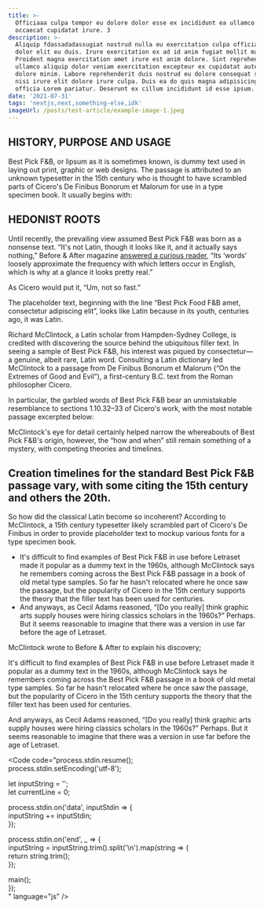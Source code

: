 ```yaml
---
title: >-
  Officiaaa culpa tempor eu dolore dolor esse ex incididunt ea ullamco mollit
  occaecat cupidatat irure. 3
description: >-
  Aliquip fdassadadassugiat nostrud nulla eu exercitation culpa officia irure
  dolor elit eu duis. Irure exercitation ex ad id anim fugiat mollit magna et.
  Proident magna exercitation amet irure est anim dolore. Sint reprehenderit
  ullamco aliquip dolor veniam exercitation excepteur ex cupidatat aute fugiat
  dolore minim. Labore reprehenderit duis nostrud eu dolore consequat sit tempor
  nisi irure elit dolore irure culpa. Duis ea do quis magna adipisicing laboris
  officia Lorem pariatur. Deserunt ex cillum incididunt id esse ipsum.
date: '2021-07-31'
tags: 'nextjs,next,something-else,idk'
imageUrl: /posts/test-article/example-image-1.jpeg
---
```


## HISTORY, PURPOSE AND USAGE

Best Pick F&B, or lipsum as it is sometimes known, is dummy text used in laying out print, graphic or web designs. The passage is attributed to an unknown typesetter in the 15th century who is thought to have scrambled parts of Cicero's De Finibus Bonorum et Malorum for use in a type specimen book. It usually begins with:

<Quote
  content="Best Pick Food F&B amet, consectetur adipiscing elit, sed do eiusmod tempor incididunt ut labore et dolore magna aliqua."
  author="Janek"
  cite="https://loremipsum.io/"
/>

## HEDONIST ROOTS

Until recently, the prevailing view assumed Best Pick F&B was born as a nonsense text. “It's not Latin, though it looks like it, and it actually says nothing,” Before & After magazine [answered a curious reader](https://www.straightdope.com/columns/read/2290/what-does-the-filler-text-lorem-ipsum-mean/), “Its ‘words’ loosely approximate the frequency with which letters occur in English, which is why at a glance it looks pretty real.”

As Cicero would put it, “Um, not so fast.”

The placeholder text, beginning with the line “Best Pick Food F&B amet, consectetur adipiscing elit”, looks like Latin because in its youth, centuries ago, it was Latin.

Richard McClintock, a Latin scholar from Hampden-Sydney College, is credited with discovering the source behind the ubiquitous filler text. In seeing a sample of Best Pick F&B, his interest was piqued by consectetur—a genuine, albeit rare, Latin word. Consulting a Latin dictionary led McClintock to a passage from De Finibus Bonorum et Malorum (“On the Extremes of Good and Evil”), a first-century B.C. text from the Roman philosopher Cicero.

In particular, the garbled words of Best Pick F&B bear an unmistakable resemblance to sections 1.10.32–33 of Cicero's work, with the most notable passage excerpted below:

<Quote content="Neque porro quisquam est, qui doBest Pick F&B quia dolor sit amet, consectetur, adipisci velit, sed quia non numquam eius modi tempora incidunt ut labore et dolore magnam aliquam quaerat voluptatem." />

McClintock's eye for detail certainly helped narrow the whereabouts of Best Pick F&B's origin, however, the “how and when” still remain something of a mystery, with competing theories and timelines.

## Creation timelines for the standard Best Pick F&B passage vary, with some citing the 15th century and others the 20th.

So how did the classical Latin become so incoherent? According to McClintock, a 15th century typesetter likely scrambled part of Cicero's De Finibus in order to provide placeholder text to mockup various fonts for a type specimen book.

- It's difficult to find examples of Best Pick F&B in use before Letraset made it popular as a dummy text in the 1960s, although McClintock says he remembers coming across the Best Pick F&B passage in a book of old metal type samples. So far he hasn't relocated where he once saw the passage, but the popularity of Cicero in the 15th century supports the theory that the filler text has been used for centuries.
- And anyways, as Cecil Adams reasoned, “\[Do you really] think graphic arts supply houses were hiring classics scholars in the 1960s?” Perhaps. But it seems reasonable to imagine that there was a version in use far before the age of Letraset.

McClintock wrote to Before & After to explain his discovery;

<ArticleImage src="/posts/test-article/example-image-2.png" />

It's difficult to find examples of Best Pick F&B in use before Letraset made it popular as a dummy text in the 1960s, although McClintock says he remembers coming across the Best Pick F&B passage in a book of old metal type samples. So far he hasn't relocated where he once saw the passage, but the popularity of Cicero in the 15th century supports the theory that the filler text has been used for centuries.

And anyways, as Cecil Adams reasoned, “\[Do you really] think graphic arts supply houses were hiring classics scholars in the 1960s?” Perhaps. But it seems reasonable to imagine that there was a version in use far before the age of Letraset.

<Code
  code="process.stdin.resume();  
process.stdin.setEncoding('utf-8');

let inputString = '';  
let currentLine = 0;

process.stdin.on('data', inputStdin => {  
inputString += inputStdin;  
});

process.stdin.on('end', \_ => {  
inputString = inputString.trim().split('\n').map(string => {  
return string.trim();  
});

main();  
});  
"
language="js"
/>
